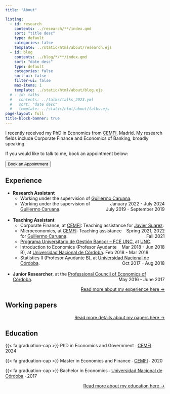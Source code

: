 ```yaml
---
title: "About"

listing:
  - id: research
    contents: ../research/**/index.qmd
    sort: "title desc"
    type: default
    categories: false
    template: ../static/html/about/research.ejs
  - id: blog
    contents: ../blog/*/**/index.qmd
    sort: "date desc"
    type: default
    categories: false
    sort-ui: false
    filter-ui: false
    max-items: 1
    template: ../static/html/about/blog.ejs
  # - id: talks
  #   contents: ../talks/talks_2023.yml
  #   sort: "date desc"
  #   template: ../static/html/about/talks.ejs
page-layout: full
title-block-banner: true
---
```


I recently received my PhD in Economics from [CEMFI](https://www.cemfi.es/){target="_blank"}, Madrid. My research fields include Corporate Finance and Economics of Banking, broadly speaking.

If you would like to talk to me, book an appointment below:

<button data-cal-link="martin-farias-f3r7js/30min" data-cal-namespace="30min" data-cal-config='{"layout":"month_view"}'>
    Book an Appointment
</button>

<!-- Cal element-click embed code begins -->
<script type="text/javascript">
  (function (C, A, L) { let p = function (a, ar) { a.q.push(ar); }; let d = C.document; C.Cal = C.Cal || function () { let cal = C.Cal; let ar = arguments; if (!cal.loaded) { cal.ns = {}; cal.q = cal.q || []; d.head.appendChild(d.createElement("script")).src = A; cal.loaded = true; } if (ar[0] === L) { const api = function () { p(api, arguments); }; const namespace = ar[1]; api.q = api.q || []; if(typeof namespace === "string"){cal.ns[namespace] = cal.ns[namespace] || api;p(cal.ns[namespace], ar);p(cal, ["initNamespace", namespace]);} else p(cal, ar); return;} p(cal, ar); }; })(window, "https://app.cal.com/embed/embed.js", "init");
  Cal("init", "30min", {origin:"https://cal.com"});
  Cal.ns["30min"]("ui", {"styles":{"branding":{"brandColor":"#000000"}},"hideEventTypeDetails":false,"layout":"month_view"});
</script>
<!-- Cal element-click embed code ends -->

## Experience

- **Research Assistant**
  - Working under the supervision of [Guillermo Caruana](https://www.cemfi.es/~caruana){target="_blank"}. [January 2022 - July 2024]{style="float:right"}  
  - Working under the supervision of [Guillermo Caruana](https://www.cemfi.es/~caruana){target="_blank"}. [July 2019 - September 2019]{style="float:right"}  
  <br>
- **Teaching Assistant**
  - Corporate Finance, at [CEMFI](https://www.cemfi.es/){target="_blank"}: Teaching assistance for [Javier Suarez](https://www.cemfi.es/~suarez){target="_blank"}. [Spring 2021, 2022]{style="float:right"}
  - Microeconomics, at [CEMFI](https://www.cemfi.es/): Teaching assistance for [Guillermo Caruana](https://www.cemfi.es/~caruana){target="_blank"}. [Fall 2021]{style="float:right"}
  - [Programa Universitario de Gestión Bancor – FCE UNC](https://www.eco.unc.edu.ar/mas-noticias/finalizo-el-programa-universitario-de-gestion-bancor), at [UNC](https://www.eco.unc.edu.ar/){target="_blank"}. [Mar 2018 - Jun 2018]{style="float:right"}  
  - Introduction to Economics (Profesor Ayudante B), at [Universidad Nacional de Córdoba](https://www.eco.unc.edu.ar/){target="_blank"}.  Feb 2018 - Mar 2018
  - Statistics II (Profesor Ayudante B), at [Universidad Nacional de Córdoba](https://www.eco.unc.edu.ar/){target="_blank"}. [Oct 2017 - Aug 2018]{style="float:right"}  
  <br>
- **Junior Researcher**, at the [Professional Council of Economics of Córdoba](https://cpcecba.org.ar){target="_blank"}. [May 2016 - June 2017]{style="float:right"}  

::: {style="text-align: right"}
[Read more about my experience here →](../experience)
:::




## Working papers

:::{#research}
:::

::: {style="text-align: right"}
[Read more details about my papers here →](../research)
:::

## Education

{{< fa graduation-cap >}} PhD in Economics and Government &#8729; [CEMFI](https://www.cemfi.es/){target="_blank"}  &#8729;  2024

{{< fa graduation-cap >}} Master in Economics and Finance  &#8729; [CEMFI](https://www.cemfi.es/){target="_blank"}  &#8729;  2020

{{< fa graduation-cap >}} Bachelor in Economics  &#8729; [Universidad Nacional de Córdoba](https://www.eco.unc.edu.ar/){target="_blank"}  &#8729;  2017

::: {style="text-align: right"}
[Read more about my education here →](../education)
:::


